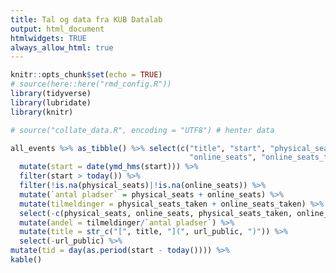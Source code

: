 ```yaml
---
title: Tal og data fra KUB Datalab
output: html_document
htmlwidgets: TRUE
always_allow_html: true
---
```


```r
knitr::opts_chunk$set(echo = TRUE)
# source(here::here("rmd_config.R"))
library(tidyverse)
library(lubridate)
library(knitr)
```

```r
# source("collate_data.R", encoding = "UTF8") # henter data
```


```r
all_events %>% as_tibble() %>% select(c("title", "start", "physical_seats", "physical_seats_taken",
                                        "online_seats", "online_seats_taken",  "url_public")) %>% 
  mutate(start = date(ymd_hms(start))) %>% 
  filter(start > today()) %>% 
  filter(!is.na(physical_seats)|!is.na(online_seats)) %>% 
  mutate(`antal pladser` = physical_seats + online_seats) %>% 
  mutate(tilmeldinger = physical_seats_taken + online_seats_taken) %>% 
  select(-c(physical_seats, online_seats, physical_seats_taken, online_seats_taken)) %>% 
  mutate(andel = tilmeldinger/`antal pladser`) %>% 
  mutate(title = str_c("[", title, "](", url_public, ")")) %>% 
  select(-url_public) %>%
mutate(tid = day(as.period(start - today()))) %>%
kable()
  

```



